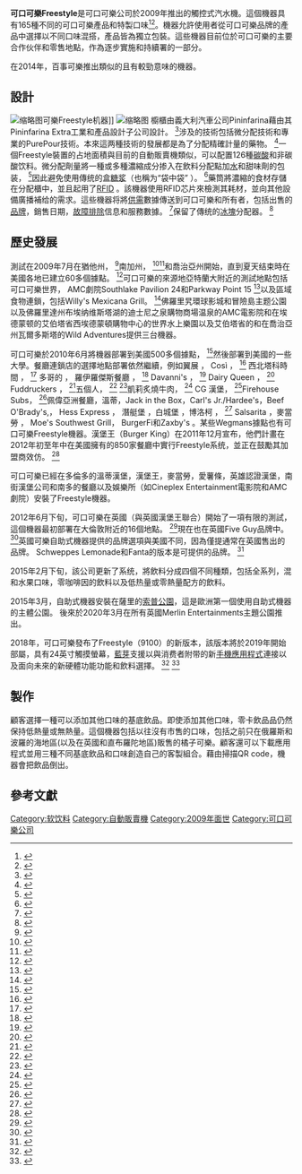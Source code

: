 '''可口可樂Freestyle'''是可口可樂公司於2009年推出的觸控式汽水機。這個機器具有165種不同的可口可樂產品和特製口味<ref name="fastcompany02">{{Cite news|url=http://www.fastcompany.com/1642790/coke-freestyle-choice-drinks-beverages-inkjet-restaurants-touchscreen-redesign|title=Coke's Freestyle Machines Ready to Rock Tongues With 104 Flavors|first=Kit|author=Eaton|accessdate=May 12, 2010|date=May 10, 2010|work=[[Fast_Company_(magazine)|Fast Company]]}}</ref><ref name="las2">{{Cite news|url=http://www.lasvegasweekly.com/news/2010/mar/17/showests-coolest-offerings/|title=ShoWest's Coolest Offerings|date=March 17, 2010|first=Josh|author=Bell|work=Las Vegas Weekly|accessdate=May 13, 2010}}</ref>。機器允許使用者從可口可樂品牌的產品中選擇以不同口味混搭，產品皆為獨立包裝。這些機器目前位於可口可樂的主要合作伙伴和零售地點，作為逐步實施和持續署的一部分。

在2014年，百事可樂推出類似的且有較勁意味的機器。

== 設計 ==
[[File:Coke_Freestyle_machines_at_AMC_Theaters_in_Palisades_Mall.jpg|缩略图]]可樂Freestyle机器]]
[[File:Coca-Cola_Freestyle_syrup_cartridges.jpg|缩略图]]
櫥櫃由義大利汽車公司Pininfarina藉由其Pininfarina Extra工業和產品設計子公司設計。 <ref>{{Cite web|title=Pininfarina Partners with the Coca-Cola Company on Coca-Cola Freestyle|url=https://www.dexigner.com/news/18642|accessdate=December 22, 2011|author=Ozler|date=September 11, 2009|first=Levent|publisher=Dexigner}}</ref>涉及的技術包括微分配技術和專業的PurePour技術。本來這两種技術的發展都是為了分配精確計量的藥物。 <ref name="fastcompany1">{{Cite news|url=http://www.fastcompany.com/blog/zachary-wilson/and-how/coca-cola-gives-ten-times-choices-freestyle|title=Coca-Cola's 100-Flavor Interactive Freestyle Soda Fountain in Action|first=Zachary|author=Wilson|accessdate=May 12, 2010|date=May 10, 2010|work=Fast Company}}</ref>一個Freestyle裝置的占地面積與目前的自動販賣機類似，可以配置126種[[軟性飲料|碳酸]]和非碳酸饮料。微分配劑量將一種或多種濃縮成分掺入{{Convert|46|USfloz|L|2|abbr=on}}在飲料分配點加[[水|水]]和甜味劑的包装， <ref name="freedomblogging">{{Cite web|title=Video: Coca-Cola Freestyle Demo & How It Works|url=http://fastfood.freedomblogging.com/2009/07/21/video-coca-cola-freestyle-demo-how-it-works/29053/|accessdate=October 18, 2009|author=Luna|date=July 21, 2009|first=Nancy|work=[[Orange_County_Register|Orange County Register]]|archiveurl=https://archive.today/20130123203904/http://fastfood.freedomblogging.com/2009/07/21/video-coca-cola-freestyle-demo-how-it-works/29053/|archivedate=January 23, 2013}}</ref>因此避免使用傳统的{{Convert|5|usgal|L|1|abbr=on}}盒[[糖漿|糖浆]]（也稱为“袋中袋” ）。 <ref name="reuters">{{Cite news|url=https://www.reuters.com/article/rbssConsumerGoodsAndRetailNews/idUSN2915883820090929|title=Coca-Cola to Expand Testing of New Drink Fountain|publisher=[[Reuters|Reuters]]|accessdate=October 18, 2009|date=September 30, 2009|first=Matthew|author=Bigg}}</ref>藥筒將濃縮的食材存儲在分配櫃中，並且起用了[[射频识别|RFID]] 。該機器使用RFID芯片來檢測其耗材，並向其他設備廣播補给的需求。這些機器将將[[供给和需求|供需]]數據傳送到可口可樂和所有者，包括出售的[[品牌|品牌]]，銷售日期，[[排错|故障排除]]信息和服務數據。 <ref name="bsquare">{{Cite news|url=http://atlanta.bizjournals.com/atlanta/othercities/seattle/stories/2009/07/20/daily8.html?s=industry|archiveurl=https://web.archive.org/web/20160911220709/http://atlanta.bizjournals.com/atlanta/othercities/seattle/stories/2009/07/20/daily8.html?s=industry|archivedate=September 11, 2016|title=Bsquare-Coca-Cola Team Up on High-Tech Soda Machine|work=Puget Sound Business Journal|date=July 20, 2009|accessdate=August 25, 2009|location=Seattle}}</ref>保留了傳统的[[食用冰塊|冰塊]]分配器。 <ref name="ajc1">{{Cite news|url=http://www.ajc.com/business/coke-targets-freestyle-expansion-149759.html|title=Coke Targets Freestyle Expansion for 2010|first=Joe Guy|author=Collier|work=[[The_Atlanta_Journal-Constitution|The Atlanta Journal-Constitution]]|date=September 29, 2009|accessdate=October 18, 2009}}</ref>

== 歷史發展 ==
測試在2009年7月在猶他州， <ref name="fastcompany1">{{Cite news|url=http://www.fastcompany.com/blog/zachary-wilson/and-how/coca-cola-gives-ten-times-choices-freestyle|title=Coca-Cola's 100-Flavor Interactive Freestyle Soda Fountain in Action|first=Zachary|author=Wilson|accessdate=May 12, 2010|date=May 10, 2010|work=Fast Company}}</ref>南加州， <ref name="freedomblogging">{{Cite web|title=Video: Coca-Cola Freestyle Demo & How It Works|url=http://fastfood.freedomblogging.com/2009/07/21/video-coca-cola-freestyle-demo-how-it-works/29053/|accessdate=October 18, 2009|author=Luna|date=July 21, 2009|first=Nancy|work=[[Orange_County_Register|Orange County Register]]|archiveurl=https://archive.today/20130123203904/http://fastfood.freedomblogging.com/2009/07/21/video-coca-cola-freestyle-demo-how-it-works/29053/|archivedate=January 23, 2013}}</ref><ref name="ajc1">{{Cite news|url=http://www.ajc.com/business/coke-targets-freestyle-expansion-149759.html|title=Coke Targets Freestyle Expansion for 2010|first=Joe Guy|author=Collier|work=[[The_Atlanta_Journal-Constitution|The Atlanta Journal-Constitution]]|date=September 29, 2009|accessdate=October 18, 2009}}</ref>和喬治亞州開始，直到夏天结束時在美國各地已建立60多個據點。 <ref name="KGO Freestyle">{{Cite news|url=http://abclocal.go.com/kgo/story?section=news/bizarre&id=6927931|title=New Soda Machines Customizes Flavors|date=July 22, 2009|location=San Francisco|publisher=[[KGO-TV|KGO-TV]]|accessdate=October 18, 2009|archiveurl=https://web.archive.org/web/20110604050330/http://abclocal.go.com/kgo/story?section=news%2Fbizarre&id=6927931|archivedate=June 4, 2011}}</ref>可口可樂的來源地亞特蘭大附近的測試地點包括可口可樂世界， AMC劇院Southlake Pavilion 24和Parkway Point 15  <ref>{{Cite web|title=Event @ AMC|url=http://www.facebook.com/album.php?aid=126176&id=106593592062&ref=mf|accessdate=October 18, 2009|date=October 2, 2009|publisher=The Coca-Cola Company}}</ref>以及區域食物連鎖，包括Willy's Mexicana Grill。 <ref>{{Cite web|title=More Flavors of Coke Coming to a Restaurant Near You|url=http://www.11alive.com/rss/rss_story.aspx?storyid=135920|accessdate=May 13, 2010|author=Sweigart|date=October 2, 2009|first=Christ|format=Video|publisher=[[WXIA-TV|WXIA-TV]]|archiveurl=https://archive.today/20121203024138/http://www.11alive.com/rss/rss_story.aspx?storyid=135920|archivedate=December 3, 2012}}</ref>佛羅里旯環球影城和冒險島主题公園以及佛羅里達州布埃纳维斯塔湖的迪士尼之泉購物商場温泉的AMC電影院和在埃德蒙顿的艾伯塔省西埃德蒙頓購物中心的世界水上樂園以及艾伯塔省的和在喬治亞州瓦爾多斯塔的Wild Adventures提供三台機器。 

可口可樂於2010年6月將機器部署到美國500多個據點， <ref>{{Cite news|url=http://www.fastcompany.com/1642790/coke-freestyle-choice-drinks-beverages-inkjet-restaurants-touchscreen-redesign|title=Coke's Freestyle Machines Ready to Rock Tongues With 104 Flavors|date=May 10, 2010|work=Fast Company|accessdate=June 10, 2010}}</ref>然後部署到美國的一些大學。餐廳連鎖店的選擇地點部署依然繼續，例如翼展 ， Così ， <ref>{{Cite web|title=Cosi: Coke Machines Have 106 Warieties|url=http://www.istockanalyst.com/article/viewiStockNews/articleid/4664787|accessdate=November 14, 2010|date=November 12, 2010|work=iStockAnalyst|agency=[[United_Press_International|United Press International]]|archiveurl=https://web.archive.org/web/20110617051842/http://www.istockanalyst.com/article/viewiStockNews/articleid/4664787|archivedate=June 17, 2011}}</ref> 西北塔科時間 ， <ref>{{Cite news|author=Johnson|first=Christie|title='Coca Cola Freestyle' Machines Debut at Taco Time Restaurants|url=http://www.king5.com/video/featured-videos/Coca-Cola-Freestyle-machines-debut-at-Taco-Time-restaurants-117676273.html|work=KING 5 News|location=Seattle|publisher=[[KING-TV|KING-TV]]|accessdate=March 18, 2011|archiveurl=https://web.archive.org/web/20110324075550/http://www.king5.com/video/featured-videos/Coca-Cola-Freestyle-machines-debut-at-Taco-Time-restaurants-117676273.html|archivedate=March 24, 2011}}</ref> 多哥的 ， 羅伊羅傑斯餐廳 ， <ref>{{Cite news|url=http://www.fredericknewspost.com/sections/news/display.htm?storyid=121056|title=What to Drink? Now You Have More than 100 Choices at Roy Rogers|work=Frederick News-Post|date=May 12, 2011|accessdate=June 9, 2010}}</ref> Davanni's ， <ref>{{Cite web|title=Davannis Pizza & Hot Hoagies - Past News Details|url=http://www.davannis.com/index.asp?PageID=56&newsItemID=277|archiveurl=https://web.archive.org/web/20110828151045/http://www.davannis.com/index.asp?PageID=56&newsItemID=277|archivedate=August 28, 2011}}</ref> Dairy Queen ， <ref>{{Cite news|url=http://www.startribune.com/business/123069083.html|title=One Giant Leap for Soda Fountains|date=June 2, 2011|work=[[Star_Tribune|Star Tribune]]|location=Minneapolis|accessdate=June 5, 2011|archiveurl=https://web.archive.org/web/20110604183124/http://www.startribune.com/business/123069083.html|archivedate=June 4, 2011}}</ref> Fuddruckers ， <ref>{{Cite web|title=Wall Photos By Fuddruckers · 50 of 50|url=https://www.facebook.com/?ref=home#!/photo.php?fbid=10150216429369563&set=a.56099424562.67358.56090499562&type=1&theater|accessdate=June 24, 2011|date=June 24, 2011|publisher=[[Fuddruckers|Fuddruckers]]}}</ref>五個人， <ref>{{Cite web|title=Our Parkville, MD location just got Coca-Cola Freestyle installed!|url=http://www.facebook.com/photo.php?fbid=10150925228009441&set=a.10150794189779441.430908.19836964440&type=1|accessdate=May 21, 2012|publisher=Five Guys}}</ref> <ref>{{Cite news|url=http://www.bizjournals.com/atlanta/stories/2010/06/21/story4.html?b=1277092800^3522671|title=Coke Expanding Plant to Make Freestyle Dispenser|date=June 21, 2011|accessdate=July 21, 2011|first=Douglas|author=Sams|work=Atlanta Business Journal}}</ref>凱莉炙燒牛肉， <ref>{{Cite news|url=http://articles.boston.com/2011-06-15/business/29661686_1_coca-cola-freestyle-freestyle-machine-vending-machine|title=One Giant Leap for Soda Fountains|date=June 15, 2011|accessdate=June 27, 2011|work=[[Boston_Globe|Boston Globe]]|archiveurl=https://web.archive.org/web/20120406093110/http://articles.boston.com/2011-06-15/business/29661686_1_coca-cola-freestyle-freestyle-machine-vending-machine|archivedate=April 6, 2012}}</ref> CG 漢堡， <ref>{{Cite news|url=http://www.miamiherald.com/2011/07/11/2310034/new-soda-machine-a-refreshing.html|title=Coca-Cola Freestyle at CG Burgers|date=July 11, 2011|work=[[Miami_Herald|Miami Herald]]|accessdate=October 18, 2011}}</ref>Firehouse Subs， <ref>{{Cite web|title=Firehouse Subs, Buffalo Wild Wings and Coca-Cola Freestyle|url=http://www.firehousesubs.com/Freestyle.aspx|accessdate=2011-09-29|publisher=[[Firehouse_Subs|Firehouse Subs]]|archiveurl=https://archive.today/20120731070413/http://www.firehousesubs.com/Freestyle.aspx|archivedate=2012-07-31}}</ref>佩偉亞洲餐廳，溫蒂，Jack in the Box，Carl's Jr./Hardee's，Beef O'Brady's,， Hess Express ， 潛艇堡 ，白城堡 ，博洛柯 ， <ref>{{Cite web|title=Coca-Cola Freestyle at Boloco Natick|url=http://www.facebook.com/photo.php?fbid=10150334798372387&set=a.73689277386.110131.60693217386}}</ref> Salsarita ，麥當勞 ， Moe's Southwest Grill， BurgerFi和Zaxby's 。某些Wegmans據點也有可口可樂Freestyle機器。漢堡王（Burger King）在2011年12月宣布，他們計畫在2012年初至年中在美國擁有的850家餐廳中實行Freestyle系统，並正在鼓勵其加盟商效仿。 <ref>{{Cite news|url=http://www.marketwatch.com/story/burger-king-to-use-coke-freestyle-machines-2011-12-06|title=Burger King to use Coke Freestyle Machines|date=December 6, 2011|accessdate=December 22, 2011|work=Marketwatch.com}}</ref>

可口可樂已經在多倫多的溫蒂漢堡，漢堡王，麥當勞，愛薯條，英雄認證漢堡，南街漢堡公司和南多的餐廳以及娛樂所（如Cineplex Entertainment電影院和AMC劇院）安裝了Freestyle機器。

2012年6月下旬，可口可樂在英國（與英國漢堡王聯合）開始了一項有限的測試，這個機器最初部署在大倫敦附近的16個地點。 <ref>{{Cite web|title=Coca-Cola to Go Self-Serve with BK|url=http://www.peach-report.com/Operations/1450544/cocacola_to_go_selfserve_with_bk.html|accessdate=July 2, 2012|archiveurl=https://archive.today/20130131021817/http://www.peach-report.com/Operations/1450544/cocacola_to_go_selfserve_with_bk.html|archivedate=January 31, 2013}}</ref>現在也在英國Five Guy品牌中。 <ref>{{Cite web|title=Our Menu|url=https://www.fiveguys.co.uk/ourmenu|publisher=Five Guys UK}}</ref>英國可樂自助式機器提供的品牌選項與美國不同，因為僅提通常在英國售出的品牌。 Schweppes Lemonade和Fanta的版本是可提供的品牌。 <ref>{{Cite web|title=Coca Cola Drinks Fountain Nutritional Information: Ingredients|url=http://www.coca-cola.co.uk/freestyle/|publisher=Coca-Cola GB}}</ref>

2015年2月下旬，該公司更新了系统，將飲料分成四個不同種類，包括全系列，混和水果口味，零咖啡因的飲料以及低热量或零熱量配方的飲料。

2015年3月，自助式機器安裝在薩里的[[索普公園|索普公園]]，這是歐洲第一個使用自助式機器的主體公園。 後來於2020年3月在所有英國Merlin Entertainments主題公園推出。

2018年，可口可樂發布了Freestyle（9100）的新版本，該版本將於2019年開始部屬，具有24英寸觸摸螢幕，[[藍牙|藍芽]]支援以與消费者附带的新[[流動應用程式|手機應用程式]]連接以及面向未來的新硬體功能功能和飲料選擇。 <ref>{{Cite web|title=Coca-Cola's new soda machine lets you mix your own flavors via Bluetooth|url=https://mashable.com/2018/05/19/coca-cola-freestyle-bluetooth-connected-soda-machine/|accessdate=2019-05-27|author=Gallucci|first=Nicole|work=Mashable|language=en}}</ref> <ref>{{Cite web|title=Coca-Cola Launching Bluetooth Vending Machine Of The Future|url=https://www.mediapost.com/publications/article/319614/coca-cola-launching-bluetooth-vending-machine-of-t.html|accessdate=2019-05-27|work=Mediapost.com|language=en}}</ref>

== 製作 ==
顧客選擇一種可以添加其他口味的基底飲品。即使添加其他口味，零卡飲品品仍然保持低熱量或無熱量。這個機器包括以往沒有市售的口味，包括之前只在俄羅斯和波羅的海地區(以及在英國和直布羅陀地區)販售的橘子可樂。顧客還可以下載應用程式並用三種不同基底飲品和口味創造自己的客製組合。藉由掃描QR code，機器會把飲品倒出。

== 參考文獻 ==

[[Category:软饮料|Category:软饮料]]
[[Category:自動販賣機|Category:自動販賣機]]
[[Category:2009年面世|Category:2009年面世]]
[[Category:可口可樂公司|Category:可口可樂公司]]